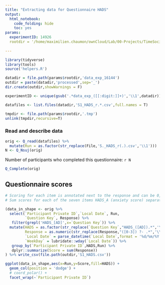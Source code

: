 ```yaml
---
title: "Extracting data for Questionnaire HADS"
output: 
  html_notebook: 
    code_folding: hide
    toc: yes
params:
  experimentID: 14926
  rootdir = '/home/maximilien.chaumon/ownCloud/Lab/00-Projects/TimeSocialDistancing/DATA'
    
---
```




```r
library(tidyverse)
library(tools)
source('helpers.R')
```

```r

datadir = file.path(params$rootdir,'data_exp_16144')
outdir = paste(datadir,'processed',sep='_')
dir.create(outdir,showWarnings = F)

experimentID <- unique(gsub('.*data_exp_([[:digit:]]+)','\\1',datadir))

datafiles <- list.files(datadir,'S1_HADS_r.*.csv',full.names = T)

tmpdir <- file.path(params$rootdir,'.tmp')
unlink(tmpdir,recursive=T)


```

### Read and describe data

```r
orig <- Q_read(datafiles) %>%
  mutate(Run = as.factor(str_replace(File,'S._HADS_r(.).csv','\\1')))
N <- Q_Nsuj(orig)


```

Number of participants who completed this questionnaire:
`r N`

```r

Q_Complete(orig)

```

## Questionnaire scores

```r

# Scoring for each item is annotated next to the response and can be 0,1, 2 or 3
# Sum scores for each of the seven items HADS_A (anxiety score) separately from the HADS_D (depression score)

(data_in_shape <- orig %>%
  select(`Participant Private ID`,`Local Date`, Run,
         `Question Key`, Response) %>%
   filter(grepl('HADS_[AD]',x=`Question Key`)) %>%
  mutate(HADS = as.factor(str_replace(`Question Key`,"HADS_([AD]).*",'\\1')),
         Response = as.numeric(str_replace(Response,"([0-3]) ?- .*",'\\1')),
         `Local Date` = parse_datetime(`Local Date`,format = '%d/%m/%Y %H:%M:%S'),
         `WeekDay` = lubridate::wday(`Local Date`)) %>%
   group_by(`Participant Private ID`,HADS,Run) %>% 
   dplyr::summarize(Score = sum(Response))
) %>% write_csv(file.path(outdir,'S1_HADS.csv'))

```


```r
ggplot(data_in_shape,aes(x=Run,y=Score,fill=HADS)) +
  geom_col(position = 'dodge') +
  # coord_polar() +
  facet_wrap(~`Participant Private ID`)
```